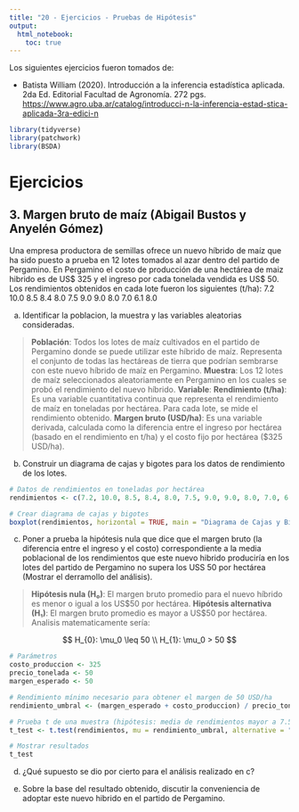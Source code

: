 ```yaml
---
title: "20 - Ejercicios - Pruebas de Hipótesis"
output: 
  html_notebook: 
    toc: true
---
```


Los siguientes ejercicios fueron tomados de:

-   Batista William (2020). Introducción a la inferencia estadística aplicada. 2da Ed. Editorial Facultad de Agronomía. 272 pgs. <https://www.agro.uba.ar/catalog/introducci-n-la-inferencia-estad-stica-aplicada-3ra-edici-n>

```r
library(tidyverse)
library(patchwork)
library(BSDA)
```

# Ejercicios

## 3. Margen bruto de maíz (Abigail Bustos y Anyelén Gómez)

Una empresa productora de semillas ofrece un nuevo híbrido de maíz que ha sido puesto a prueba en 12 lotes tomados al azar dentro del partido de Pergamino. En Pergamino el costo de producción de una hectárea de maiz hibrido es de US\$ 325 y el ingreso por cada tonelada vendida es US\$ 50. Los rendimientos obtenidos en cada lote fueron los siguientes (t/ha): 7.2 10.0 8.5 8.4 8.0 7.5 9.0 9.0 8.0 7.0 6.1 8.0

a.    Identificar la poblacion, la muestra y las variables aleatorias consideradas.

> **Población**: Todos los lotes de maíz cultivados en el partido de Pergamino donde se puede utilizar este híbrido de maíz. Representa el conjunto de todas las hectáreas de tierra que podrían sembrarse con este nuevo híbrido de maíz en Pergamino. 
**Muestra**: Los 12 lotes de maíz seleccionados aleatoriamente en Pergamino en los cuales se probó el rendimiento del nuevo híbrido.
**Variable**: **Rendimiento (t/ha)**: Es una variable cuantitativa continua que representa el rendimiento de maíz en toneladas por hectárea. Para cada lote, se mide el rendimiento obtenido.
**Margen bruto (USD/ha)**: Es una variable derivada, calculada como la diferencia entre el ingreso por hectárea (basado en el rendimiento en t/ha) y el costo fijo por hectárea ($325 USD/ha).
        
b.    Construir un diagrama de cajas y bigotes para los datos de rendimiento de los lotes.

```r
# Datos de rendimientos en toneladas por hectárea
rendimientos <- c(7.2, 10.0, 8.5, 8.4, 8.0, 7.5, 9.0, 9.0, 8.0, 7.0, 6.1, 8.0)

# Crear diagrama de cajas y bigotes
boxplot(rendimientos, horizontal = TRUE, main = "Diagrama de Cajas y Bigotes - Rendimientos", xlab = "Rendimiento (t/ha)", col = "lightblue", notch = TRUE)
```

c.    Poner a prueba la hipótesis nula que dice que el margen bruto (la diferencia entre el ingreso y el costo) correspondiente a la media poblacional de los rendimientos que este nuevo hibrido produciría en los lotes del partido de Pergamino no supera los USS 50 por hectárea (Mostrar el derramollo del análisis).

> **Hipótesis nula (H₀)**: El margen bruto promedio para el nuevo híbrido es menor o igual a los US\$50 por hectárea.
**Hipótesis alternativa (H₁)**: El margen bruto promedio es mayor a US\$50 por hectárea.
Analisis matematicamente sería:

$$
    H_{0}: \mu_0 \leq 50 \\
    H_{1}: \mu_0 > 50
$$

```r
# Parámetros
costo_produccion <- 325
precio_tonelada <- 50
margen_esperado <- 50

# Rendimiento mínimo necesario para obtener el margen de 50 USD/ha
rendimiento_umbral <- (margen_esperado + costo_produccion) / precio_tonelada

# Prueba t de una muestra (hipótesis: media de rendimientos mayor a 7.5 t/ha)
t_test <- t.test(rendimientos, mu = rendimiento_umbral, alternative = "greater")

# Mostrar resultados
t_test
```

d.    ¿Qué supuesto se dio por cierto para el análisis realizado en c?

> 

e.    Sobre la base del resultado obtenido, discutir la conveniencia de adoptar este nuevo hibrido en el partido de Pergamino.

> 

